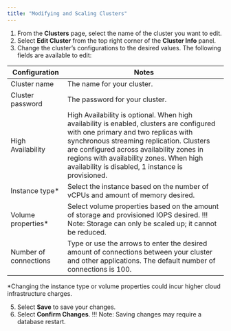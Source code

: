 ```yaml
---
title: "Modifying and Scaling Clusters"
---
```


1. From the **Clusters** page, select the name of the cluster you want to edit.
2. Select **Edit Cluster** from the top right corner of the **Cluster Info** panel.
3. Change the cluster’s configurations to the desired values. The following fields are available to edit:

| Configuration | Notes |
| ------------- | ----- |
| Cluster name  | The name for your cluster. |
| Cluster password | The password for your cluster. |
| High Availability | High Availability is optional. When high availability is enabled, clusters are configured with one primary and two replicas with synchronous streaming replication. Clusters are configured across availability zones in regions with availability zones. When high availability is disabled, 1 instance is provisioned. |
| Instance type* | Select the instance based on the number of vCPUs and amount of memory desired. |
| Volume properties* | Select volume properties based on the amount of storage and provisioned IOPS desired. !!! Note: Storage can only be scaled up; it cannot be reduced. |
| Number of connections | Type or use the arrows to enter the desired amount of connections between your cluster and other applications. The default number of connections is 100. |

*Changing the instance type or volume properties could incur higher cloud infrastructure charges.

5. Select **Save** to save your changes.
6. Select **Confirm Changes**. !!! Note: Saving changes may require a database restart.
